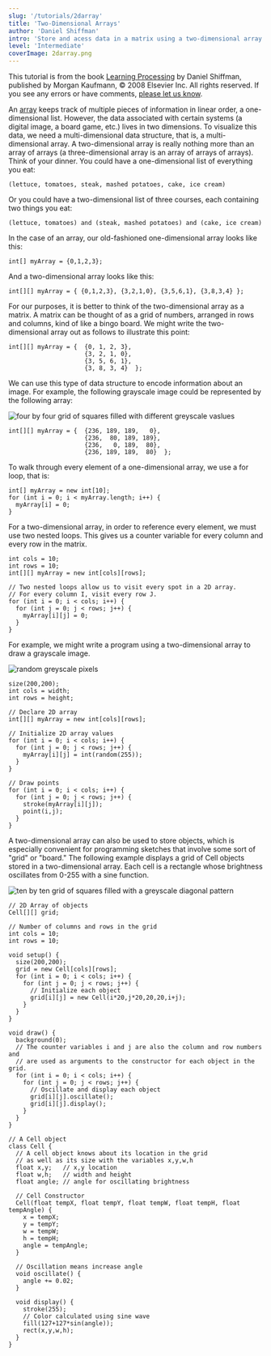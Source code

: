 ```yaml
---
slug: '/tutorials/2darray'
title: 'Two-Dimensional Arrays'
author: 'Daniel Shiffman'
intro: 'Store and acess data in a matrix using a two-dimensional array.'
level: 'Intermediate'
coverImage: 2darray.png
---
```


<Note>

This tutorial is from the book [Learning Processing](https://processing.org/books/#shiffman) by Daniel Shiffman, published by Morgan Kaufmann, © 2008 Elsevier Inc. All rights reserved. If you see any errors or have comments, [please let us know](https://github.com/processing/processing-website/issues?q=is%3Aopen).

</Note>

An [array](http://www.processing.org/reference/Array.html) keeps track of multiple pieces of information in linear order, a one-dimensional list. However, the data associated with certain systems (a digital image, a board game, etc.) lives in two dimensions. To visualize this data, we need a multi-dimensional data structure, that is, a multi-dimensional array. A two-dimensional array is really nothing more than an array of arrays (a three-dimensional array is an array of arrays of arrays). Think of your dinner. You could have a one-dimensional list of everything you eat:

`(lettuce, tomatoes, steak, mashed potatoes, cake, ice cream)`

Or you could have a two-dimensional list of three courses, each containing two things you eat:

`(lettuce, tomatoes) and (steak, mashed potatoes) and (cake, ice cream)`

In the case of an array, our old-fashioned one-dimensional array looks like this:

```
int[] myArray = {0,1,2,3};
```

And a two-dimensional array looks like this:

```
int[][] myArray = { {0,1,2,3}, {3,2,1,0}, {3,5,6,1}, {3,8,3,4} };
```

For our purposes, it is better to think of the two-dimensional array as a matrix. A matrix can be thought of as a grid of numbers, arranged in rows and columns, kind of like a bingo board. We might write the two-dimensional array out as follows to illustrate this point:

```
int[][] myArray = {  {0, 1, 2, 3},
                     {3, 2, 1, 0},
                     {3, 5, 6, 1},
                     {3, 8, 3, 4}  };
```

We can use this type of data structure to encode information about an image. For example, the following grayscale image could be represented by the following array:

<FixedImage left width={200}>

![four by four grid of squares filled with different greyscale vaslues](./grid.png)

</FixedImage>

```
int[][] myArray = {  {236, 189, 189,   0},
                     {236,  80, 189, 189},
                     {236,   0, 189,  80},
                     {236, 189, 189,  80}  };
```

To walk through every element of a one-dimensional array, we use a for loop, that is:

```
int[] myArray = new int[10];
for (int i = 0; i < myArray.length; i++) {
  myArray[i] = 0;
}
```

For a two-dimensional array, in order to reference every element, we must use two nested loops. This gives us a counter variable for every column and every row in the matrix.

```
int cols = 10;
int rows = 10;
int[][] myArray = new int[cols][rows];

// Two nested loops allow us to visit every spot in a 2D array.
// For every column I, visit every row J.
for (int i = 0; i < cols; i++) {
  for (int j = 0; j < rows; j++) {
    myArray[i][j] = 0;
  }
}
```

For example, we might write a program using a two-dimensional array to draw a grayscale image.

<FixedImage left width={200} >

![random greyscale pixels](./points.png)

</FixedImage>


```
size(200,200);
int cols = width;
int rows = height;

// Declare 2D array
int[][] myArray = new int[cols][rows];

// Initialize 2D array values
for (int i = 0; i < cols; i++) {
  for (int j = 0; j < rows; j++) {
    myArray[i][j] = int(random(255));
  }
}

// Draw points
for (int i = 0; i < cols; i++) {
  for (int j = 0; j < rows; j++) {
    stroke(myArray[i][j]);
    point(i,j);
  }
}
```

A two-dimensional array can also be used to store objects, which is especially convenient for programming sketches that involve some sort of "grid" or "board." The following example displays a grid of Cell objects stored in a two-dimensional array. Each cell is a rectangle whose brightness oscillates from 0-255 with a sine function.

<FixedImage left width={200} >

![ten by ten grid of squares filled with a greyscale diagonal pattern](./cells.png)

</FixedImage>

```
// 2D Array of objects
Cell[][] grid;

// Number of columns and rows in the grid
int cols = 10;
int rows = 10;

void setup() {
  size(200,200);
  grid = new Cell[cols][rows];
  for (int i = 0; i < cols; i++) {
    for (int j = 0; j < rows; j++) {
      // Initialize each object
      grid[i][j] = new Cell(i*20,j*20,20,20,i+j);
    }
  }
}

void draw() {
  background(0);
  // The counter variables i and j are also the column and row numbers and
  // are used as arguments to the constructor for each object in the grid.
  for (int i = 0; i < cols; i++) {
    for (int j = 0; j < rows; j++) {
      // Oscillate and display each object
      grid[i][j].oscillate();
      grid[i][j].display();
    }
  }
}

// A Cell object
class Cell {
  // A cell object knows about its location in the grid
  // as well as its size with the variables x,y,w,h
  float x,y;   // x,y location
  float w,h;   // width and height
  float angle; // angle for oscillating brightness

  // Cell Constructor
  Cell(float tempX, float tempY, float tempW, float tempH, float tempAngle) {
    x = tempX;
    y = tempY;
    w = tempW;
    h = tempH;
    angle = tempAngle;
  }

  // Oscillation means increase angle
  void oscillate() {
    angle += 0.02;
  }

  void display() {
    stroke(255);
    // Color calculated using sine wave
    fill(127+127*sin(angle));
    rect(x,y,w,h);
  }
}
```
